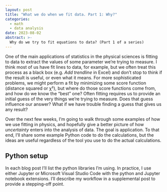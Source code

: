 ```yaml
---
layout: post
title: "What we do when we fit data. Part 1: Why?"
categories:
  - math
  - data analysis
date: 2023-08-02
abstract: >-
  Why do we try to fit equations to data? (Part 1 of a series)
---
```


One of the main applications of statistics in the physical sciences is fitting to data to extract the values of some parameter we're trying to measure.
I think most of us have fit lines to data, for example, but we often treat this process as a black box (e.g. *Add trendline* in Excel) and don't stop to think if the result is useful, or even what it means.
For more sophisticated problems, we might perform a fit by minimizing some score function (distance squared or χ²), but where do those score functions come from, and how do we know the "best" one?
Often fitting requires us to provide an initial guess of the very things we're trying to measure.
Does that guess influence our answer?  What if we have trouble finding a guess that gives us any result?

Over the next few weeks, I'm going to walk through some examples of how we use fitting in physics, and hopefully give a better picture of how *uncertainty* enters into the analysis of data.
The goal is application.
To that end, I'll share some example Python code to do the calculations, but the ideas are useful regardless of the tool you use to do the actual calculations.

## Python setup

In each blog post I'll list the python libraries I'm using.
In practice, I use either Jupyter or Microsoft Visual Studio Code with the python and Jupyter notebook extensions.
I'll describe my workflow in a supplemental post to provide a stepping-off point.